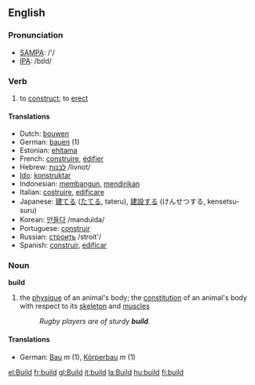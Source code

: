 ==English==

=== Pronunciation ===
*[[w:SAMPA|SAMPA]]: /'/
*[[w:IPA|IPA]]: /bɪld/

=== Verb ===
{{irregverb|build|[[builds]]|[[built]]|[[built]]|[[building]]}}
# to [[construct]]; to [[erect]]

==== Translations ====
*Dutch: [[bouwen]]
*German: [[bauen]] (1)
*Estonian: [[ehitama]]
*French: [[construire]], [[édifier]]
*Hebrew: [[לבנות|לבנות]] /livnot/
*[[Ido]]: [[konstruktar]]
*Indonesian: [[bangun|membangun]], [[diri|mendirikan]]
*Italian: [[costruire]], [[edificare]]
*Japanese: [[建てる]] ([[たてる]], tateru), [[建設]]する (けんせつする, kensetsu-suru)
*Korean: [[만들다]] /mandulda/
*Portuguese: [[construir]]
*Russian: [[строить]] /stroit'/
*Spanish: [[construir]], [[edificar]]

===Noun===
'''build'''
# the [[physique]] of an animal's body; the [[constitution]] of an animal's body with respect to its [[skeleton]] and [[muscle]]s
#:''Rugby players are of sturdy '''build'''.''

====Translations====
*German: [[Bau]] ''m'' (1), [[Körperbau]] ''m'' (1)
[[el:Build]]
[[fr:build]]
[[gl:Build]]
[[it:build]]
[[la:Build]]
[[hu:build]]
[[fi:build]]
